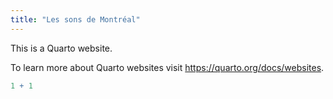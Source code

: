 ```yaml
---
title: "Les sons de Montréal"
---
```


This is a Quarto website.

To learn more about Quarto websites visit <https://quarto.org/docs/websites>.

```r
1 + 1
```
